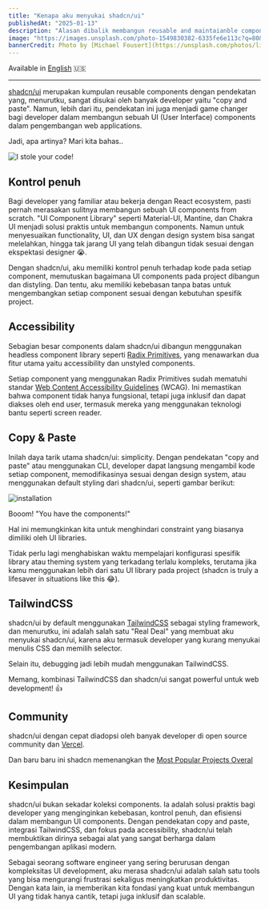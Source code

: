 ```yaml
---
title: "Kenapa aku menyukai shadcn/ui"
publishedAt: "2025-01-13"
description: "Alasan dibalik membangun reusable and maintaianble components menggunakan shadcn/ui"
image: "https://images.unsplash.com/photo-1549830382-6335fe6e113c?q=80&w=1974&auto=format&fit=crop&ixlib=rb-4.0.3&ixid=M3wxMjA3fDB8MHxwaG90by1wYWdlfHx8fGVufDB8fHx8fA%3D%3D"
bannerCredit: Photo by [Michael Fousert](https://unsplash.com/photos/lighted-incandescent-lamp-RCw5oZPCHiY)
---
```


Available in [English](/blog/why-i-love-shadcn-ui) 🇺🇸

---

[shadcn/ui](https://ui.shadcn.com/) merupakan kumpulan reusable components dengan pendekatan yang, menurutku, sangat disukai oleh banyak developer yaitu "copy and paste". Namun, lebih dari itu, pendekatan ini juga menjadi game changer bagi developer dalam membangun sebuah UI (User Interface) components dalam pengembangan web applications.

Jadi, apa artinya? Mari kita bahas..

![I stole your code!](/images/meme/stole-code.jpeg)

## Kontrol penuh

Bagi developer yang familiar atau bekerja dengan React ecosystem, pasti pernah merasakan sulitnya membangun sebuah UI components from scratch. "UI Component Library" seperti Material-UI, Mantine, dan Chakra UI menjadi solusi praktis untuk membangun components. Namun untuk menyesuaikan functionality, UI, dan UX dengan design system bisa sangat melelahkan, hingga tak jarang UI yang telah dibangun tidak sesuai dengan ekspektasi designer 😭.

Dengan shadcn/ui, aku memiliki kontrol penuh terhadap kode pada setiap component, memutuskan bagaimana UI components pada project dibangun dan distyling. Dan tentu, aku memiliki kebebasan tanpa batas untuk mengembangkan setiap component sesuai dengan kebutuhan spesifik project.

## Accessibility

Sebagian besar components dalam shadcn/ui dibangun menggunakan headless component library seperti [Radix Primitives](https://www.radix-ui.com/primitives), yang menawarkan dua fitur utama yaitu accessibility dan unstyled components.

Setiap component yang menggunakan Radix Primitives sudah mematuhi standar [Web Content Accessibility Guidelines](https://www.w3.org/TR/WCAG21/) (WCAG). Ini memastikan bahwa component tidak hanya fungsional, tetapi juga inklusif dan dapat diakses oleh end user, termasuk mereka yang menggunakan teknologi bantu seperti screen reader.

## Copy & Paste

Inilah daya tarik utama shadcn/ui: simplicity. Dengan pendekatan "copy and paste" atau menggunakan CLI, developer dapat langsung mengambil kode setiap component, memodifikasinya sesuai dengan design system, atau menggunakan default styling dari shadcn/ui, seperti gambar berikut:

![installation](/images/shadcn-installation.png)

Booom! "You have the components!"

Hal ini memungkinkan kita untuk menghindari constraint yang biasanya dimiliki oleh UI libraries.

Tidak perlu lagi menghabiskan waktu mempelajari konfigurasi spesifik library atau theming system yang terkadang terlalu kompleks, terutama jika kamu menggunakan lebih dari satu UI library pada project (shadcn is truly a lifesaver in situations like this 😂).

## TailwindCSS

shadcn/ui by default menggunakan [TailwindCSS](https://tailwindcss.com/) sebagai styling framework, dan menurutku, ini adalah salah satu "Real Deal" yang membuat aku menyukai shadcn/ui, karena aku termasuk developer yang kurang menyukai menulis CSS dan memilih selector.

Selain itu, debugging jadi lebih mudah menggunakan TailwindCSS.

Memang, kombinasi TailwindCSS dan shadcn/ui sangat powerful untuk web development! 👍

## Community

shadcn/ui dengan cepat diadopsi oleh banyak developer di open source community dan [Vercel](https://vercel.com/).

Dan baru baru ini shadcn memenangkan the [Most Popular Projects Overal](https://x.com/shadcn/status/1879560380336521537)

## Kesimpulan

shadcn/ui bukan sekadar koleksi components. Ia adalah solusi praktis bagi developer yang menginginkan kebebasan, kontrol penuh, dan efisiensi dalam membangun UI components. Dengan pendekatan copy and paste, integrasi TailwindCSS, dan fokus pada accessibility, shadcn/ui telah membuktikan dirinya sebagai alat yang sangat berharga dalam pengembangan aplikasi modern.

Sebagai seorang software engineer yang sering berurusan dengan kompleksitas UI development, aku merasa shadcn/ui adalah salah satu tools yang bisa mengurangi frustrasi sekaligus meningkatkan produktivitas. Dengan kata lain, ia memberikan kita fondasi yang kuat untuk membangun UI yang tidak hanya cantik, tetapi juga inklusif dan scalable.
